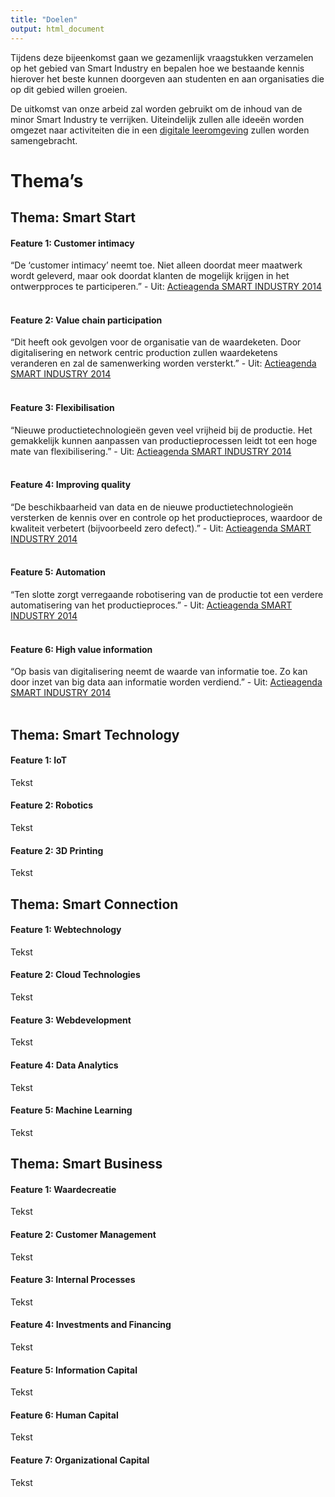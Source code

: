 ```yaml
---
title: "Doelen"
output: html_document
---
```


Tijdens deze bijeenkomst gaan we gezamenlijk vraagstukken verzamelen op het gebied van Smart Industry en bepalen hoe we bestaande kennis hierover het beste kunnen doorgeven aan studenten en aan organisaties die op dit gebied willen groeien.

De uitkomst van onze arbeid zal worden gebruikt om de inhoud van de minor Smart Industry te verrijken. Uiteindelijk zullen alle ideeën worden omgezet naar activiteiten die in een [digitale leeromgeving](http://ec2-52-30-100-113.eu-west-1.compute.amazonaws.com/course/index.php?categoryid=1) zullen worden samengebracht.

# Thema's {.tabset .tabset-fade}

## Thema: Smart Start
#### Feature 1: Customer intimacy
"De ‘customer intimacy’ neemt toe. Niet alleen
doordat meer maatwerk wordt geleverd,
maar ook doordat klanten de mogelijk krijgen
in het ontwerpproces te participeren." - Uit: [Actieagenda SMART INDUSTRY 2014](http://ec2-52-30-100-113.eu-west-1.compute.amazonaws.com/pluginfile.php/310/mod_resource/content/1/smart-industry-actieagenda-lr.pdf)<br><br>

#### Feature 2: Value chain participation
"Dit heeft ook gevolgen voor de organisatie
van de waardeketen. Door digitalisering en
network centric production zullen waardeketens
veranderen en zal de samenwerking
worden versterkt." - Uit: [Actieagenda SMART INDUSTRY 2014](http://ec2-52-30-100-113.eu-west-1.compute.amazonaws.com/pluginfile.php/310/mod_resource/content/1/smart-industry-actieagenda-lr.pdf)<br><br>

#### Feature 3: Flexibilisation
"Nieuwe productietechnologieën geven veel
vrijheid bij de productie. Het gemakkelijk
kunnen aanpassen van productieprocessen
leidt tot een hoge mate van flexibilisering." - Uit: [Actieagenda SMART INDUSTRY 2014](http://ec2-52-30-100-113.eu-west-1.compute.amazonaws.com/pluginfile.php/310/mod_resource/content/1/smart-industry-actieagenda-lr.pdf)<br><br>

#### Feature 4: Improving quality
"De beschikbaarheid van data en de nieuwe
productietechnologieën versterken de kennis
over en controle op het productieproces,
waardoor de kwaliteit verbetert (bijvoorbeeld
zero defect)." - Uit: [Actieagenda SMART INDUSTRY 2014](http://ec2-52-30-100-113.eu-west-1.compute.amazonaws.com/pluginfile.php/310/mod_resource/content/1/smart-industry-actieagenda-lr.pdf)<br><br>

#### Feature 5: Automation
"Ten slotte zorgt verregaande robotisering
van de productie tot een verdere automatisering
van het productieproces." - Uit: [Actieagenda SMART INDUSTRY 2014](http://ec2-52-30-100-113.eu-west-1.compute.amazonaws.com/pluginfile.php/310/mod_resource/content/1/smart-industry-actieagenda-lr.pdf)<br><br>

#### Feature 6: High value information
"Op basis van digitalisering neemt de waarde
van informatie toe. Zo kan door inzet van
big data aan informatie worden verdiend." - Uit: [Actieagenda SMART INDUSTRY 2014](http://ec2-52-30-100-113.eu-west-1.compute.amazonaws.com/pluginfile.php/310/mod_resource/content/1/smart-industry-actieagenda-lr.pdf)<br><br>

## Thema: Smart Technology

#### Feature 1: IoT
Tekst<br>

#### Feature 2: Robotics
Tekst<br>

#### Feature 2: 3D Printing
Tekst<br>


## Thema: Smart Connection

#### Feature 1: Webtechnology
Tekst<br>

#### Feature 2: Cloud Technologies
Tekst<br>

#### Feature 3: Webdevelopment
Tekst<br>

#### Feature 4: Data Analytics
Tekst<br>

#### Feature 5: Machine Learning
Tekst<br>




## Thema: Smart Business

#### Feature 1: Waardecreatie
Tekst<br>

#### Feature 2: Customer Management
Tekst<br>

#### Feature 3: Internal Processes
Tekst<br>

#### Feature 4: Investments and Financing
Tekst<br>

#### Feature 5: Information Capital
Tekst<br>

#### Feature 6: Human Capital
Tekst<br>

#### Feature 7: Organizational Capital
Tekst<br>
